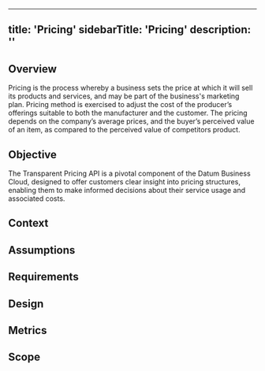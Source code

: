 
---
title: 'Pricing'
sidebarTitle: 'Pricing'
description: ''
---

## Overview
Pricing is the process whereby a business sets the price at which it will sell its products and services, and may be part of the business's marketing plan.
Pricing method is exercised to adjust the cost of the producer’s offerings suitable to both the manufacturer and the customer. The pricing depends on the company’s average prices, and the buyer’s perceived value of an item, as compared to the perceived value of competitors product.

## Objective
The Transparent Pricing API is a pivotal component of the Datum Business Cloud, designed to offer customers clear insight into pricing structures, enabling them to make informed decisions about their service usage and associated costs.

## Context

## Assumptions

## Requirements

## Design

## Metrics

## Scope
